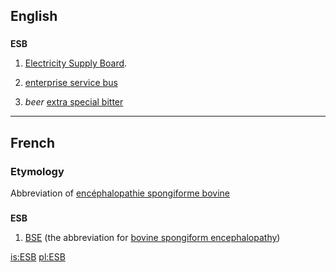 ==English==

==={{initialism}}===
'''ESB'''

# {{Ireland}} [[w:Electricity Supply Board|Electricity Supply Board]].
# {{computing}} [[enterprise service bus]]
# ''beer'' [[extra special bitter]]

----

==French==

===Etymology===
Abbreviation of [[encéphalopathie spongiforme bovine]]

==={{initialism|fr}}===
'''ESB'''

# [[BSE]] (the abbreviation for [[bovine spongiform encephalopathy]])

[[is:ESB]]
[[pl:ESB]]